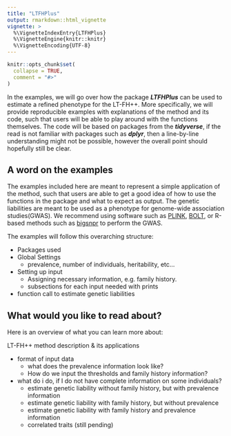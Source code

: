 ```yaml
---
title: "LTFHPlus"
output: rmarkdown::html_vignette
vignette: >
  %\VignetteIndexEntry{LTFHPlus}
  %\VignetteEngine{knitr::knitr}
  %\VignetteEncoding{UTF-8}
---
```


```r
knitr::opts_chunk$set(
  collapse = TRUE,
  comment = "#>"
)
```

In the examples, we will go over how the package ***LTFHPlus*** can be used to estimate a refined phenotype for the LT-FH++. More specifically, we will provide reproducible examples with explanations of the method and its code, such that users will be able to play around with the functions themselves. The code will be based on packages from the ***tidyverse***, if the read is not familiar with packages such as ***dplyr***, then a line-by-line understanding might not be possible, however the overall point should hopefully still be clear. 

## A word on the examples

The examples included here are meant to represent a simple application of the method, such that users are able to get a good idea of how to use the functions in the package and what to expect as output. The genetic liabilities are meant to be used as a phenotype for genome-wide association studies(GWAS). We recommend using software such as [PLINK](https://www.cog-genomics.org/plink/), [BOLT](https://alkesgroup.broadinstitute.org/BOLT-LMM/BOLT-LMM_manual.html), or R-based methods such as [bigsnpr](https://privefl.github.io/bigsnpr/) to perform the GWAS. 


The examples will follow this overarching structure:

* Packages used
* Global Settings
  + prevalence, number of individuals, heritability, etc...
* Setting up input
  + Assigning necessary information, e.g. family history.
  + subsections for each input needed with prints
* function call to estimate genetic liabilities


<!-- ```{r} -->
<!-- plot(seq(10,100), LTFHPlus::age_to_cir(age = seq(10,100))) -->
<!-- ``` -->
## What would you like to read about?


Here is an overview of what you can learn more about:


LT-FH++ method description & its applications

* format of input data
  + what does the prevalence information look like?
  + How do we input the thresholds and family history information?
* what do i do, if I do not have complete information on some individuals?
  + estimate genetic liability without family history, but with prevalence information
  + estimate genetic liability with family history, but without prevalence
  + estimate genetic liability with family history and prevalence information
  + correlated traits (still pending)


